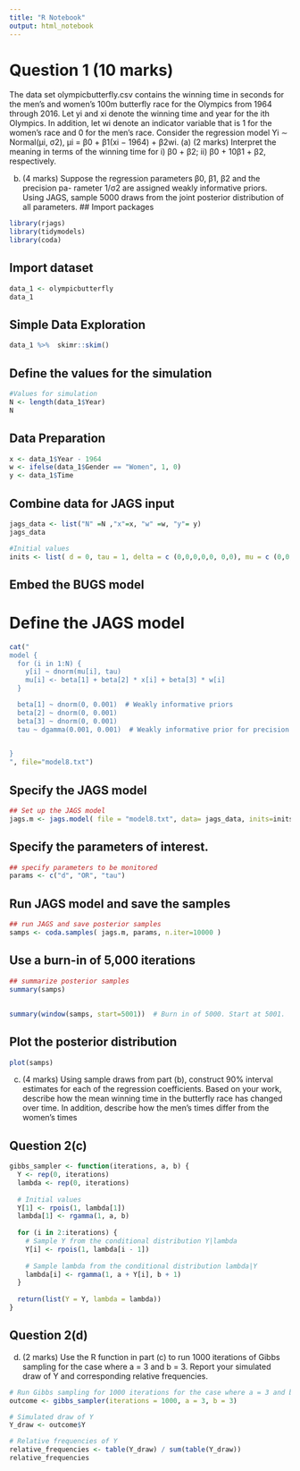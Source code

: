 ---
title: "R Notebook"
output: html_notebook
---


# Question 1 (10 marks)
The data set olympicbutterfly.csv contains the winning time in seconds for the
men’s and women’s 100m butterfly race for the Olympics from 1964 through 2016.
Let yi and xi denote the winning time and year for the ith Olympics. In addition,
let wi denote an indicator variable that is 1 for the women’s race and 0 for the men’s
race.
Consider the regression model
Yi ∼ Normal(μi, σ2), μi = β0 + β1(xi − 1964) + β2wi.
(a) (2 marks) Interpret the meaning in terms of the winning time for i) β0 + β2;
ii) β0 + 10β1 + β2, respectively.


(b) (4 marks) Suppose the regression parameters β0, β1, β2 and the precision pa-
rameter 1/σ2 are assigned weakly informative priors. Using JAGS, sample 5000
draws from the joint posterior distribution of all parameters.
## Import packages
```{r}
library(rjags)
library(tidymodels)
library(coda)
```

## Import dataset
```{r}
data_1 <- olympicbutterfly
data_1
```
## Simple Data Exploration
```{r}
data_1 %>%  skimr::skim()
```
## Define the values for the simulation
```{r}
#Values for simulation
N <- length(data_1$Year)
N
```


## Data Preparation
```{r}
x <- data_1$Year - 1964
w <- ifelse(data_1$Gender == "Women", 1, 0)
y <- data_1$Time
```


## Combine data for JAGS input
```{r}
jags_data <- list("N" =N ,"x"=x, "w" =w, "y"= y)
jags_data
```


```{r}
#Initial values
inits <- list( d = 0, tau = 1, delta = c (0,0,0,0,0, 0,0), mu = c (0,0,0,0,0, 0,0) )
```

## Embed the BUGS model 
# Define the JAGS model

```{r}
cat("
model {
  for (i in 1:N) {
    y[i] ~ dnorm(mu[i], tau)
    mu[i] <- beta[1] + beta[2] * x[i] + beta[3] * w[i]
  }

  beta[1] ~ dnorm(0, 0.001)  # Weakly informative priors
  beta[2] ~ dnorm(0, 0.001)
  beta[3] ~ dnorm(0, 0.001)
  tau ~ dgamma(0.001, 0.001)  # Weakly informative prior for precision 

 
}
", file="model8.txt")
```


## Specify the JAGS model
```{r}
## Set up the JAGS model
jags.m <- jags.model( file = "model8.txt", data= jags_data, inits=inits, n.chains=1, n.adapt=5000 )
```

## Specify the parameters of interest.
```{r}
## specify parameters to be monitored
params <- c("d", "OR", "tau")
```

## Run JAGS model and save the samples
```{r}
## run JAGS and save posterior samples
samps <- coda.samples( jags.m, params, n.iter=10000 )
```

## Use a burn-in of 5,000 iterations
```{r}
## summarize posterior samples
summary(samps)
```

## 
```{r}
summary(window(samps, start=5001))  # Burn in of 5000. Start at 5001.
```

## Plot the posterior distribution
```{r}
plot(samps)
```


(c) (4 marks) Using sample draws from part (b), construct 90% interval estimates
for each of the regression coefficients. Based on your work, describe how the
mean winning time in the butterfly race has changed over time. In addition,
describe how the men’s times differ from the women’s times


## Question 2(c)
```{r}
gibbs_sampler <- function(iterations, a, b) {
  Y <- rep(0, iterations)
  lambda <- rep(0, iterations)
  
  # Initial values
  Y[1] <- rpois(1, lambda[1])
  lambda[1] <- rgamma(1, a, b)
  
  for (i in 2:iterations) {
    # Sample Y from the conditional distribution Y|lambda
    Y[i] <- rpois(1, lambda[i - 1])
    
    # Sample lambda from the conditional distribution lambda|Y
    lambda[i] <- rgamma(1, a + Y[i], b + 1)
  }
  
  return(list(Y = Y, lambda = lambda))
}
```

## Question 2(d)
(d) (2 marks) Use the R function in part (c) to run 1000 iterations of Gibbs
sampling for the case where a = 3 and b = 3. Report your simulated draw of
Y and corresponding relative frequencies.
```{r}
# Run Gibbs sampling for 1000 iterations for the case where a = 3 and b = 3
outcome <- gibbs_sampler(iterations = 1000, a = 3, b = 3)

# Simulated draw of Y
Y_draw <- outcome$Y

# Relative frequencies of Y
relative_frequencies <- table(Y_draw) / sum(table(Y_draw))
relative_frequencies

```












